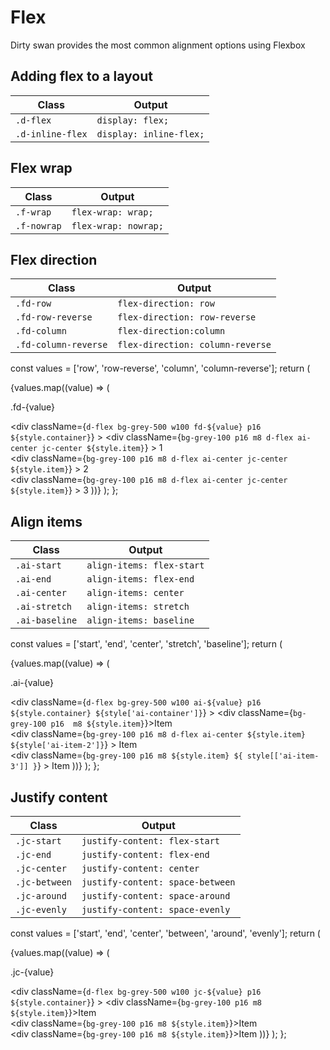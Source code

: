 
<Meta title="CSS/Base/Flex" />

# Flex

Dirty swan provides the most common alignment options using Flexbox

## Adding flex to a layout

| Class            | Output                  |
| ---------------- | ----------------------- |
| `.d-flex`        | `display: flex;`        |
| `.d-inline-flex` | `display: inline-flex;` |

## Flex wrap

| Class       | Output               |
| ----------- | -------------------- |
| `.f-wrap`   | `flex-wrap: wrap;`   |
| `.f-nowrap` | `flex-wrap: nowrap;` |

## Flex direction

| Class                | Output                           |
| -------------------- | -------------------------------- |
| `.fd-row`            | `flex-direction: row`            |
| `.fd-row-reverse`    | `flex-direction: row-reverse`    |
| `.fd-column`         | `flex-direction:column `         |
| `.fd-column-reverse` | `flex-direction: column-reverse` |

  const values = ['row', 'row-reverse', 'column', 'column-reverse'];
  return (
    <div>
      {values.map((value) => (
        <div key={value}>
          <p className="p-p fw-bold">.fd-{value}</p>
          <div
            className={`d-flex bg-grey-500 w100 fd-${value} p16 ${style.container}`}
          >
            <div
              className={`bg-grey-100 p16 m8 d-flex ai-center jc-center ${style.item}`}
            >
              1
            </div>
            <div
              className={`bg-grey-100 p16 m8 d-flex ai-center jc-center ${style.item}`}
            >
              2
            </div>
            <div
              className={`bg-grey-100 p16 m8 d-flex ai-center jc-center ${style.item}`}
            >
              3
            </div>
          </div>
        </div>
      ))}
    </div>
  );
};

<RenderFdExample />

## Align items

| Class          | Output                    |
| -------------- | ------------------------- |
| `.ai-start`    | `align-items: flex-start` |
| `.ai-end`      | `align-items: flex-end`   |
| `.ai-center`   | `align-items: center`     |
| `.ai-stretch`  | `align-items: stretch`    |
| `.ai-baseline` | `align-items: baseline`   |

  const values = ['start', 'end', 'center', 'stretch', 'baseline'];
  return (
    <div>
      {values.map((value) => (
        <div key={value}>
          <p className="p-p fw-bold">.ai-{value}</p>
          <div
            className={`d-flex bg-grey-500 w100 ai-${value} p16 ${style.container} ${style['ai-container']}`}
          >
            <div className={`bg-grey-100 p16  m8 ${style.item}`}>Item</div>
            <div
              className={`bg-grey-100 p16 m8 d-flex ai-center ${style.item} ${style['ai-item-2']}`}
            >
              Item
            </div>
            <div
              className={`bg-grey-100 p16 m8 ${style.item} ${
                style[['ai-item-3']]
              }`}
            >
              Item
            </div>
          </div>
        </div>
      ))}
    </div>
  );
};

<RenderAiExample />

## Justify content

| Class         | Output                           |
| ------------- | -------------------------------- |
| `.jc-start`   | `justify-content: flex-start`    |
| `.jc-end`     | `justify-content: flex-end`      |
| `.jc-center`  | `justify-content: center`        |
| `.jc-between` | `justify-content: space-between` |
| `.jc-around`  | `justify-content: space-around`  |
| `.jc-evenly`  | `justify-content: space-evenly`  |

  const values = ['start', 'end', 'center', 'between', 'around', 'evenly'];
  return (
    <div>
      {values.map((value) => (
        <div key={value}>
          <p className="p-p fw-bold">.jc-{value}</p>
          <div
            className={`d-flex bg-grey-500 w100 jc-${value} p16 ${style.container}`}
          >
            <div className={`bg-grey-100 p16 m8 ${style.item}`}>Item</div>
            <div className={`bg-grey-100 p16 m8 ${style.item}`}>Item</div>
            <div className={`bg-grey-100 p16 m8 ${style.item}`}>Item</div>
          </div>
        </div>
      ))}
    </div>
  );
};

<RenderJcExample />

